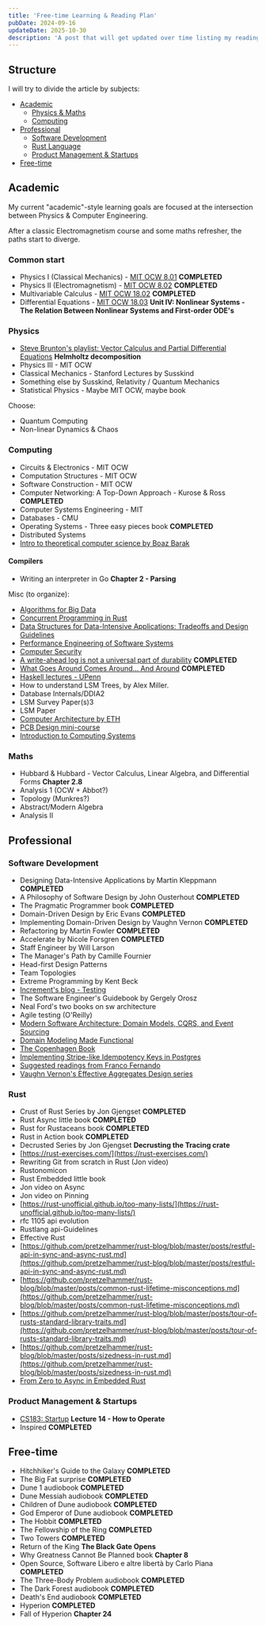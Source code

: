 ```yaml
---
title: 'Free-time Learning & Reading Plan'
pubDate: 2024-09-16
updateDate: 2025-10-30
description: 'A post that will get updated over time listing my readings/learning goals starting from about 2023, hopefully correctly divided by subject.'
---
```

## Structure

I will try to divide the article by subjects:

* [Academic](#academic)
    * [Physics & Maths](#physics--maths)
    * [Computing](#computing)
* [Professional](#professional)
    * [Software Development](#software-development)
    * [Rust Language](#rust)
    * [Product Management & Startups](#product-management--startups)
* [Free-time](#free-time)

## Academic

My current "academic"-style learning goals are focused at the intersection between Physics & Computer Engineering.

After a classic Electromagnetism course and some maths refresher, the paths start to diverge.


### Common start


* Physics I (Classical Mechanics) - [MIT OCW 8.01](https://ocw.mit.edu/courses/8-01sc-classical-mechanics-fall-2016/) **COMPLETED**
* Physics II (Electromagnetism) - [MIT OCW 8.02](https://ocw.mit.edu/courses/8-02-physics-ii-electricity-and-magnetism-spring-2019/) **COMPLETED**
* Multivariable Calculus - [MIT OCW 18.02](https://ocw.mit.edu/courses/18-02-multivariable-calculus-fall-2007/) **COMPLETED**
* Differential Equations - [MIT OCW 18.03](https://ocw.mit.edu/courses/18-03sc-differential-equations-fall-2011/) **Unit IV: Nonlinear Systems - The Relation Between Nonlinear Systems and First-order ODE's**

### Physics

* [Steve Brunton's playlist: Vector Calculus and Partial Differential Equations](https://www.youtube.com/playlist?list=PLMrJAkhIeNNQromC4WswpU1krLOq5Ro6S) **Helmholtz decomposition**
* Physics III - MIT OCW
* Classical Mechanics - Stanford Lectures by Susskind
* Something else by Susskind, Relativity / Quantum Mechanics
* Statistical Physics - Maybe MIT OCW, maybe book

Choose:
* Quantum Computing
* Non-linear Dynamics & Chaos

### Computing

* Circuits & Electronics - MIT OCW
* Computation Structures - MIT OCW
* Software Construction - MIT OCW
* Computer Networking: A Top-Down Approach - Kurose & Ross **COMPLETED**
* Computer Systems Engineering - MIT
* Databases - CMU
* Operating Systems - Three easy pieces book **COMPLETED**
* Distributed Systems
* [Intro to theoretical computer science by Boaz Barak](https://introtcs.org/public/index.html)

#### Compilers
* Writing an interpreter in Go **Chapter 2 - Parsing**


Misc (to organize):

* [Algorithms for Big Data](https://youtube.com/playlist?list=PL2SOU6wwxB0v1kQTpqpuu5kEJo2i-iUyf&feature=shared)
* [Concurrent Programming in Rust](https://youtube.com/playlist?list=PL5aMzERQ_OZ9j40DJNlsem2qAGoFbfwb4&feature=shared)
* [Data Structures for Data-Intensive Applications: Tradeoffs and Design Guidelines](https://cs-people.bu.edu/mathan/publications/fnt23-athanassoulis.pdf)
* [Performance Engineering of Software Systems](https://ocw.mit.edu/courses/6-172-performance-engineering-of-software-systems-fall-2018/pages/lecture-slides/)
* [Computer Security](https://css.csail.mit.edu/6.858/2023/schedule.html)
* [A write-ahead log is not a universal part of durability](https://notes.eatonphil.com/2024-07-01-a-write-ahead-log-is-not-a-universal-part-of-durability.html) **COMPLETED**
* [What Goes Around Comes Around... And Around](https://db.cs.cmu.edu/papers/2024/whatgoesaround-sigmodrec2024.pdf) **COMPLETED**
* [Haskell lectures - UPenn](https://www.cis.upenn.edu/%7Ecis1940/spring13/lectures.html)
* How to understand LSM Trees, by Alex Miller.
* Database Internals/DDIA2
* LSM Survey Paper(s)3
* LSM Paper
* [Computer Architecture by ETH](https://safari.ethz.ch/architecture/fall2022/doku.php?id=schedule)
* [PCB Design mini-course](https://www.reddit.com/r/PrintedCircuitBoard/s/akwkZoJOFB)
* [Introduction to Computing Systems](https://icourse.club/uploads/files/96a2b94d4be48285f2605d843a1e6db37da9a944.pdf)

### Maths

* Hubbard & Hubbard - Vector Calculus, Linear Algebra, and Differential Forms **Chapter 2.8**
* Analysis 1 (OCW + Abbot?)
* Topology (Munkres?)
* Abstract/Modern Algebra
* Analysis II

## Professional

### Software Development

* Designing Data-Intensive Applications by Martin Kleppmann **COMPLETED**
* A Philosophy of Software Design by John Ousterhout **COMPLETED**
* The Pragmatic Programmer book **COMPLETED**
* Domain-Driven Design by Eric Evans **COMPLETED**
* Implementing Domain-Driven Design by Vaughn Vernon **COMPLETED**
* Refactoring by Martin Fowler **COMPLETED**
* Accelerate by Nicole Forsgren **COMPLETED**
* Staff Engineer by Will Larson
* The Manager's Path by Camille Fournier
* Head-first Design Patterns
* Team Topologies
* Extreme Programming by Kent Beck
* [Increment's blog - Testing](https://increment.com/testing/)
* The Software Engineer's Guidebook by Gergely Orosz
* Neal Ford's two books on sw architecture
* Agile testing (O'Reilly)
* [Modern Software Architecture: Domain Models, CQRS, and Event Sourcing](https://www.pluralsight.com/courses/modern-software-architecture-domain-models-cqrs-event-sourcing)
* [Domain Modeling Made Functional](https://pragprog.com/titles/swdddf/domain-modeling-made-functional/)
* [The Copenhagen Book](https://thecopenhagenbook.com)
* [Implementing Stripe-like Idempotency Keys in Postgres](https://brandur.org/idempotency-keys)
* [Suggested readings from Franco Fernando](https://twitter.com/Franc0Fernand0/status/1748703271366041947?t=dL6g1rEuvNLLtam_0kWaZg&s=19)
* [Vaughn Vernon's Effective Aggregates Design series](https://kalele.io/effective-aggregate-design/)

### Rust

* Crust of Rust Series by Jon Gjengset **COMPLETED**
* Rust Async little book **COMPLETED**
* Rust for Rustaceans book **COMPLETED**
* Rust in Action book **COMPLETED**
* Decrusted Series by Jon Gjengset **Decrusting the Tracing crate**
* [https://rust-exercises.com/](https://rust-exercises.com/)
* Rewriting Git from scratch in Rust (Jon video)
* Rustonomicon
* Rust Embedded little book
* Jon video on Async
* Jon video on Pinning
* [https://rust-unofficial.github.io/too-many-lists/](https://rust-unofficial.github.io/too-many-lists/)
* rfc 1105 api evolution
* Rustlang api-Guidelines
* Effective Rust
* [https://github.com/pretzelhammer/rust-blog/blob/master/posts/restful-api-in-sync-and-async-rust.md](https://github.com/pretzelhammer/rust-blog/blob/master/posts/restful-api-in-sync-and-async-rust.md)
* [https://github.com/pretzelhammer/rust-blog/blob/master/posts/common-rust-lifetime-misconceptions.md](https://github.com/pretzelhammer/rust-blog/blob/master/posts/common-rust-lifetime-misconceptions.md)
* [https://github.com/pretzelhammer/rust-blog/blob/master/posts/tour-of-rusts-standard-library-traits.md](https://github.com/pretzelhammer/rust-blog/blob/master/posts/tour-of-rusts-standard-library-traits.md)
* [https://github.com/pretzelhammer/rust-blog/blob/master/posts/sizedness-in-rust.md](https://github.com/pretzelhammer/rust-blog/blob/master/posts/sizedness-in-rust.md)
* [From Zero to Async in Embedded Rust](https://www.youtube.com/watch?v=wni5h5vIPhU)


### Product Management & Startups

* [CS183: Startup](https://www.youtube.com/playlist?list=PLU630Cd0ZQCMeQiSvU7DJmDJDitdE7m7r) **Lecture 14 - How to Operate**
* Inspired **COMPLETED**


## Free-time

* Hitchhiker's Guide to the Galaxy **COMPLETED**
* The Big Fat surprise **COMPLETED**
* Dune 1 audiobook **COMPLETED**
* Dune Messiah audiobook **COMPLETED**
* Children of Dune audiobook **COMPLETED**
* God Emperor of Dune audiobook **COMPLETED**
* The Hobbit **COMPLETED**
* The Fellowship of the Ring **COMPLETED**
* Two Towers **COMPLETED**
* Return of the King **The Black Gate Opens**
* Why Greatness Cannot Be Planned book **Chapter 8**
* Open Source, Software Libero e altre libertà by Carlo Piana **COMPLETED**
* The Three-Body Problem audiobook **COMPLETED**
* The Dark Forest audiobook **COMPLETED**
* Death's End audiobook **COMPLETED**
* Hyperion **COMPLETED**
* Fall of Hyperion **Chapter 24**

